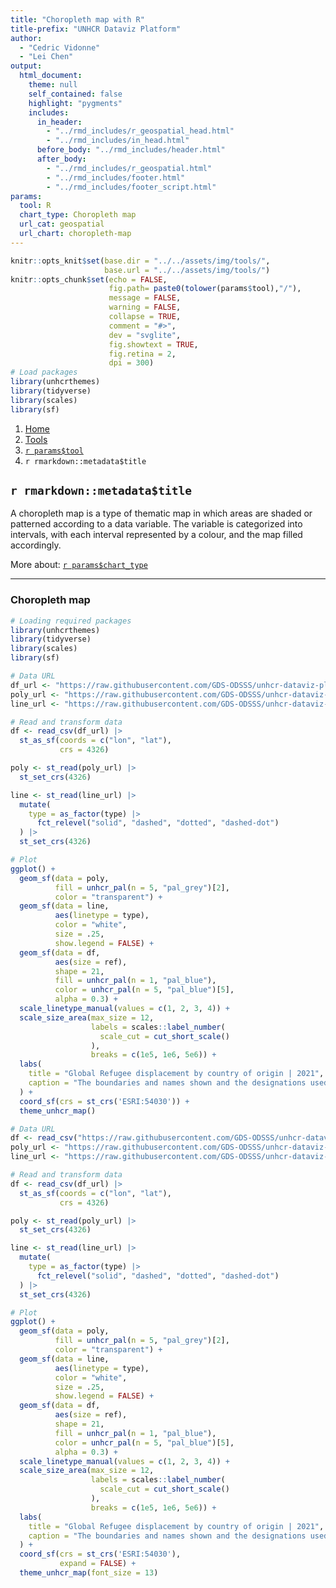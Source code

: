 ```yaml
---
title: "Choropleth map with R"
title-prefix: "UNHCR Dataviz Platform"
author:
  - "Cedric Vidonne"
  - "Lei Chen"
output:
  html_document:
    theme: null
    self_contained: false
    highlight: "pygments"
    includes:
      in_header:
        - "../rmd_includes/r_geospatial_head.html"
        - "../rmd_includes/in_head.html"
      before_body: "../rmd_includes/header.html"
      after_body:
        - "../rmd_includes/r_geospatial.html"
        - "../rmd_includes/footer.html"
        - "../rmd_includes/footer_script.html"
params:
  tool: R
  chart_type: Choropleth map
  url_cat: geospatial
  url_chart: choropleth-map
---
```


```r
knitr::opts_knit$set(base.dir = "../../assets/img/tools/",
                     base.url = "../../assets/img/tools/")
knitr::opts_chunk$set(echo = FALSE,
                      fig.path= paste0(tolower(params$tool),"/"),
                      message = FALSE,
                      warning = FALSE,
                      collapse = TRUE,
                      comment = "#>",
                      dev = "svglite",
                      fig.showtext = TRUE,
                      fig.retina = 2,
                      dpi = 300)
# Load packages
library(unhcrthemes)
library(tidyverse)
library(scales)
library(sf)
```

<main id="tools" class="container mt-5">

<!-- Breadcrumb is filled automatically with the text from Title and Tool parameter in YAML --> 
<nav aria-label="breadcrumb">
    <ol class="breadcrumb">
        <li class="breadcrumb-item"><a href="../../">Home</a></li>
        <li class="breadcrumb-item"><a href="../">Tools</a></li>
        <li class="breadcrumb-item"><a href="../`r tolower(params$tool)`/">`r params$tool`</a></li>
        <li class="breadcrumb-item active" aria-current="page">`r rmarkdown::metadata$title`</li>
    </ol>
</nav>


<!-- Intro header --> 
<div class="my-5 text-center">

## `r rmarkdown::metadata$title`

<div class="row justify-content-center">
<div class="col-lg-8">

<!-- Only text to change below, the rest comes from the YAML --> 
A choropleth map is a type of thematic map in which areas are shaded or patterned according to a data variable. The variable is categorized into intervals, with each interval represented by a colour, and the map filled accordingly.

More about: <a href="../../chart_gallery/`r params$url_cat`.html#`r params$url_chart`">`r params$chart_type`</a>

</div>
</div>
</div>


----

<!-- Beginning of section, should be preceded by hr (----) --> 
<section class="my-5">

### Choropleth map

<div class="row">

<!-- First column for large screen --> 
<div class="col-lg-6">

```r
# Loading required packages
library(unhcrthemes)
library(tidyverse)
library(scales)
library(sf)

# Data URL
df_url <- "https://raw.githubusercontent.com/GDS-ODSSS/unhcr-dataviz-platform/master/data/geospatial/bubble_map.csv"
poly_url <- "https://raw.githubusercontent.com/GDS-ODSSS/unhcr-dataviz-platform/master/data/geospatial/world_polygons_simplified.json"
line_url <- "https://raw.githubusercontent.com/GDS-ODSSS/unhcr-dataviz-platform/master/data/geospatial/world_lines_simplified.json"

# Read and transform data
df <- read_csv(df_url) |> 
  st_as_sf(coords = c("lon", "lat"),
           crs = 4326)

poly <- st_read(poly_url) |> 
  st_set_crs(4326)

line <- st_read(line_url) |>
  mutate(
    type = as_factor(type) |>
      fct_relevel("solid", "dashed", "dotted", "dashed-dot")
  ) |> 
  st_set_crs(4326)

# Plot
ggplot() +
  geom_sf(data = poly,
          fill = unhcr_pal(n = 5, "pal_grey")[2],
          color = "transparent") +
  geom_sf(data = line,
          aes(linetype = type),
          color = "white",
          size = .25,
          show.legend = FALSE) +
  geom_sf(data = df,
          aes(size = ref),
          shape = 21,
          fill = unhcr_pal(n = 1, "pal_blue"),
          color = unhcr_pal(n = 5, "pal_blue")[5],
          alpha = 0.3) +
  scale_linetype_manual(values = c(1, 2, 3, 4)) +
  scale_size_area(max_size = 12,
                  labels = scales::label_number(
                    scale_cut = cut_short_scale()
                  ),
                  breaks = c(1e5, 1e6, 5e6)) +
  labs(
    title = "Global Refugee displacement by country of origin | 2021",
    caption = "The boundaries and names shown and the designations used on this map do not imply official endorsement or acceptance by the United Nations.\nSource: UNHCR Refugee Data Finder\n© UNHCR, The UN Refugee Agency"
  ) +
  coord_sf(crs = st_crs('ESRI:54030')) +
  theme_unhcr_map()
```

</div>
<!-- End First column --->

<!-- Second column for large screen --> 
<div class="col-lg-6">


```r
# Data URL
df <- read_csv("https://raw.githubusercontent.com/GDS-ODSSS/unhcr-dataviz-platform/master/data/geospatial/choropleth_map.csv")
poly_url <- "https://raw.githubusercontent.com/GDS-ODSSS/unhcr-dataviz-platform/master/data/geospatial/world_polygons_simplified.json"
line_url <- "https://raw.githubusercontent.com/GDS-ODSSS/unhcr-dataviz-platform/master/data/geospatial/world_lines_simplified.json"

# Read and transform data
df <- read_csv(df_url) |> 
  st_as_sf(coords = c("lon", "lat"),
           crs = 4326)

poly <- st_read(poly_url) |> 
  st_set_crs(4326)

line <- st_read(line_url) |>
  mutate(
    type = as_factor(type) |>
      fct_relevel("solid", "dashed", "dotted", "dashed-dot")
  ) |> 
  st_set_crs(4326)

# Plot
ggplot() +
  geom_sf(data = poly,
          fill = unhcr_pal(n = 5, "pal_grey")[2],
          color = "transparent") +
  geom_sf(data = line,
          aes(linetype = type),
          color = "white",
          size = .25,
          show.legend = FALSE) +
  geom_sf(data = df,
          aes(size = ref),
          shape = 21,
          fill = unhcr_pal(n = 1, "pal_blue"),
          color = unhcr_pal(n = 5, "pal_blue")[5],
          alpha = 0.3) +
  scale_linetype_manual(values = c(1, 2, 3, 4)) +
  scale_size_area(max_size = 12,
                  labels = scales::label_number(
                    scale_cut = cut_short_scale()
                  ),
                  breaks = c(1e5, 1e6, 5e6)) +
  labs(
    title = "Global Refugee displacement by country of origin | 2021",
    caption = "The boundaries and names shown and the designations used on this map do not imply official endorsement\nor acceptance by the United Nations.\nSource: UNHCR Refugee Data Finder\n© UNHCR, The UN Refugee Agency"
  ) +
  coord_sf(crs = st_crs('ESRI:54030'),
           expand = FALSE) +
  theme_unhcr_map(font_size = 13)
```

</div>
<!-- End Second column --->

</div>
</section>
<!-- End of section --->


<!-- To add sections just copy the whole code between the above section tag --->

</main>
